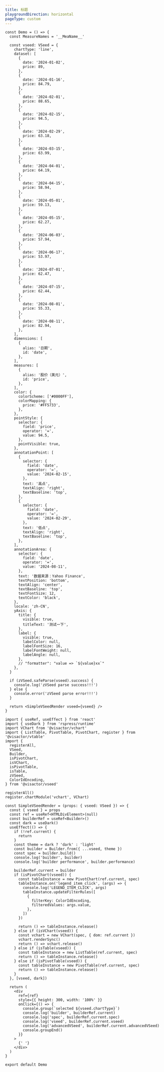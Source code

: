 ```yaml
---
title: 标题
playgroundDirection: horizontal
pageType: custom
---
```


```tsx
const Demo = () => {
  const MeasureNames = '__MeaName__'

  const vseed: VSeed = {
    chartType: 'line',
    dataset: [
      {
        date: '2024-01-02',
        price: 89,
      },
      {
        date: '2024-01-16',
        price: 84.79,
      },
      {
        date: '2024-02-01',
        price: 88.65,
      },
      {
        date: '2024-02-15',
        price: 94.5,
      },
      {
        date: '2024-02-29',
        price: 63.18,
      },
      {
        date: '2024-03-15',
        price: 63.99,
      },
      {
        date: '2024-04-01',
        price: 64.19,
      },
      {
        date: '2024-04-15',
        price: 58.94,
      },
      {
        date: '2024-05-01',
        price: 59.13,
      },
      {
        date: '2024-05-15',
        price: 62.27,
      },
      {
        date: '2024-06-03',
        price: 57.94,
      },
      {
        date: '2024-06-17',
        price: 53.97,
      },
      {
        date: '2024-07-01',
        price: 62.47,
      },
      {
        date: '2024-07-15',
        price: 62.44,
      },
      {
        date: '2024-08-01',
        price: 55.33,
      },
      {
        date: '2024-08-11',
        price: 82.94,
      },
    ],
    dimensions: [
      {
        alias: '日期',
        id: 'date',
      },
    ],
    measures: [
      {
        alias: '股价（美元）',
        id: 'price',
      },
    ],
    color: {
      colorScheme: ['#0000FF'],
      colorMapping: {
        price: '#FF5733',
      },
    },
    pointStyle: {
      selector: {
        field: 'price',
        operator: '=',
        value: 94.5,
      },
      pointVisible: true,
    },
    annotationPoint: [
      {
        selector: {
          field: 'date',
          operator: '=',
          value: '2024-02-15',
        },
        text: '高点',
        textAlign: 'right',
        textBaseline: 'top',
      },
      {
        selector: {
          field: 'date',
          operator: '=',
          value: '2024-02-29',
        },
        text: '低点',
        textAlign: 'right',
        textBaseline: 'top',
      },
    ],
    annotationArea: {
      selector: {
        field: 'date',
        operator: '=',
        value: '2024-08-11',
      },
      text: '数据来源：Yahoo Finance',
      textPosition: 'bottom',
      textAlign: 'center',
      textBaseline: 'top',
      textFontSize: 12,
      textColor: 'black',
    },
    locale: 'zh-CN',
    yAxis: {
      title: {
        visible: true,
        titleText: '测试一下',
      },
      label: {
        visible: true,
        labelColor: null,
        labelFontSize: 16,
        labelFontWeight: null,
        labelAngle: null,
      },
      // "formatter": "value => `${value}xx`"
    },
  }

  if (zVSeed.safeParse(vseed).success) {
    console.log('zVSeed parse success!!!')
  } else {
    console.error('zVSeed parse error!!!')
  }

  return <SimpleVSeedRender vseed={vseed} />
}

import { useRef, useEffect } from 'react'
import { useDark } from 'rspress/runtime'
import VChart from '@visactor/vchart'
import { ListTable, PivotTable, PivotChart, register } from '@visactor/vtable'
import {
  registerAll,
  VSeed,
  Builder,
  isPivotChart,
  isVChart,
  isPivotTable,
  isTable,
  zVSeed,
  ColorIdEncoding,
} from '@visactor/vseed'

registerAll()
register.chartModule('vchart', VChart)

const SimpleVSeedRender = (props: { vseed: VSeed }) => {
  const { vseed } = props
  const ref = useRef<HTMLDivElement>(null)
  const builderRef = useRef<Builder>()
  const dark = useDark()
  useEffect(() => {
    if (!ref.current) {
      return
    }
    const theme = dark ? 'dark' : 'light'
    const builder = Builder.from({ ...vseed, theme })
    const spec = builder.build()
    console.log('builder', builder)
    console.log('builder performance', builder.performance)

    builderRef.current = builder
    if (isPivotChart(vseed)) {
      const tableInstance = new PivotChart(ref.current, spec)
      tableInstance.on('legend_item_click', (args) => {
        console.log('LEGEND_ITEM_CLICK', args)
        tableInstance.updateFilterRules([
          {
            filterKey: ColorIdEncoding,
            filteredValues: args.value,
          },
        ])
      })

      return () => tableInstance.release()
    } else if (isVChart(vseed)) {
      const vchart = new VChart(spec, { dom: ref.current })
      vchart.renderSync()
      return () => vchart.release()
    } else if (isTable(vseed)) {
      const tableInstance = new ListTable(ref.current, spec)
      return () => tableInstance.release()
    } else if (isPivotTable(vseed)) {
      const tableInstance = new PivotTable(ref.current, spec)
      return () => tableInstance.release()
    }
  }, [vseed, dark])

  return (
    <div
      ref={ref}
      style={{ height: 300, width: '100%' }}
      onClick={() => {
        console.group(`selected ${vseed.chartType}`)
        console.log('builder', builderRef.current)
        console.log('spec', builderRef.current.spec)
        console.log('vseed', builderRef.current.vseed)
        console.log('advancedVSeed', builderRef.current.advancedVSeed)
        console.groupEnd()
      }}
    >
      {' '}
    </div>
  )
}

export default Demo
```
